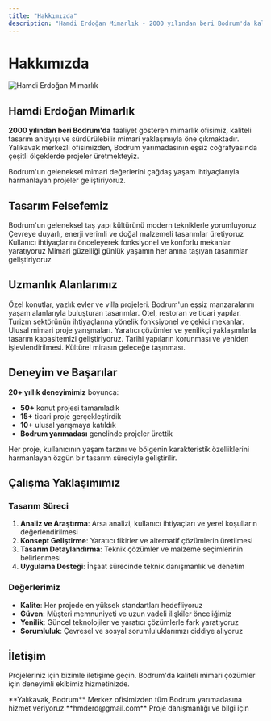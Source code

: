 ```yaml
---
title: "Hakkımızda"
description: "Hamdi Erdoğan Mimarlık - 2000 yılından beri Bodrum'da kaliteli mimari projeler üretiyoruz. Konut, ticari ve yarışma projeleri ile mimari deneyimimizi paylaşıyoruz."
---
```


# Hakkımızda

<Frame>
  <img src="/logo/hamdierdogan_dark.svg" alt="Hamdi Erdoğan Mimarlık" style={{maxWidth: "300px", margin: "0 auto"}} />
</Frame>

## Hamdi Erdoğan Mimarlık

**2000 yılından beri Bodrum'da** faaliyet gösteren mimarlık ofisimiz, kaliteli tasarım anlayışı ve sürdürülebilir mimari yaklaşımıyla öne çıkmaktadır. Yalıkavak merkezli ofisimizden, Bodrum yarımadasının eşsiz coğrafyasında çeşitli ölçeklerde projeler üretmekteyiz.

<Note>
Bodrum'un geleneksel mimari değerlerini çağdaş yaşam ihtiyaçlarıyla harmanlayan projeler geliştiriyoruz.
</Note>

## Tasarım Felsefemiz

<CardGroup cols={2}>
  <Card title="Yerel Değerler" icon="landmark">
    Bodrum'un geleneksel taş yapı kültürünü modern tekniklerle yorumluyoruz
  </Card>
  <Card title="Sürdürülebilirlik" icon="leaf">
    Çevreye duyarlı, enerji verimli ve doğal malzemeli tasarımlar üretiyoruz
  </Card>
  <Card title="İşlevsellik" icon="gear">
    Kullanıcı ihtiyaçlarını önceleyerek fonksiyonel ve konforlu mekanlar yaratıyoruz
  </Card>
  <Card title="Estetik" icon="palette">
    Mimari güzelliği günlük yaşamın her anına taşıyan tasarımlar geliştiriyoruz
  </Card>
</CardGroup>

## Uzmanlık Alanlarımız

<Steps>
  <Step title="Konut Projeleri">
    Özel konutlar, yazlık evler ve villa projeleri. Bodrum'un eşsiz manzaralarını yaşam alanlarıyla buluşturan tasarımlar.
  </Step>
  <Step title="Ticari Projeler">
    Otel, restoran ve ticari yapılar. Turizm sektörünün ihtiyaçlarına yönelik fonksiyonel ve çekici mekanlar.
  </Step>
  <Step title="Yarışma Projeleri">
    Ulusal mimari proje yarışmaları. Yaratıcı çözümler ve yenilikçi yaklaşımlarla tasarım kapasitemizi geliştiriyoruz.
  </Step>
  <Step title="Restorasyon">
    Tarihi yapıların korunması ve yeniden işlevlendirilmesi. Kültürel mirasın geleceğe taşınması.
  </Step>
</Steps>

## Deneyim ve Başarılar

**20+ yıllık deneyimimiz** boyunca:

- **50+** konut projesi tamamladık
- **15+** ticari proje gerçekleştirdik  
- **10+** ulusal yarışmaya katıldık
- **Bodrum yarımadası** genelinde projeler ürettik

<Tip>
Her proje, kullanıcının yaşam tarzını ve bölgenin karakteristik özelliklerini harmanlayan özgün bir tasarım süreciyle geliştirilir.
</Tip>

## Çalışma Yaklaşımımız

### Tasarım Süreci

1. **Analiz ve Araştırma**: Arsa analizi, kullanıcı ihtiyaçları ve yerel koşulların değerlendirilmesi
2. **Konsept Geliştirme**: Yaratıcı fikirler ve alternatif çözümlerin üretilmesi
3. **Tasarım Detaylandırma**: Teknik çözümler ve malzeme seçimlerinin belirlenmesi
4. **Uygulama Desteği**: İnşaat sürecinde teknik danışmanlık ve denetim

### Değerlerimiz

- **Kalite**: Her projede en yüksek standartları hedefliyoruz
- **Güven**: Müşteri memnuniyeti ve uzun vadeli ilişkiler önceliğimiz
- **Yenilik**: Güncel teknolojiler ve yaratıcı çözümlerle fark yaratıyoruz
- **Sorumluluk**: Çevresel ve sosyal sorumluluklarımızı ciddiye alıyoruz

## İletişim

Projeleriniz için bizimle iletişime geçin. Bodrum'da kaliteli mimari çözümler için deneyimli ekibimiz hizmetinizde.

<CardGroup cols={2}>
  <Card title="Ofis" icon="building">
    **Yalıkavak, Bodrum**  
    Merkez ofisimizden tüm Bodrum yarımadasına hizmet veriyoruz
  </Card>
  <Card title="İletişim" icon="envelope">
    **hmderd@gmail.com**  
    Proje danışmanlığı ve bilgi için
  </Card>
</CardGroup>
